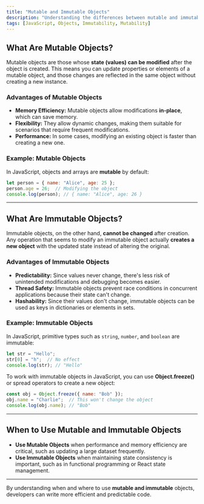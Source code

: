 ```yaml
---
title: "Mutable and Immutable Objects"
description: "Understanding the differences between mutable and immutable objects in programming."
tags: [JavaScript, Objects, Immutability, Mutability]
---
```


## What Are Mutable Objects?
Mutable objects are those whose **state (values) can be modified** after the object is created. This means you can update properties or elements of a mutable object, and those changes are reflected in the same object without creating a new instance.

### Advantages of Mutable Objects
- **Memory Efficiency:** Mutable objects allow modifications **in-place**, which can save memory.
- **Flexibility:** They allow dynamic changes, making them suitable for scenarios that require frequent modifications.
- **Performance:** In some cases, modifying an existing object is faster than creating a new one.

### Example: Mutable Objects
In JavaScript, objects and arrays are **mutable** by default:
```javascript
let person = { name: "Alice", age: 25 };
person.age = 26;  // Modifying the object
console.log(person); // { name: "Alice", age: 26 }
```

---

## What Are Immutable Objects?
Immutable objects, on the other hand, **cannot be changed** after creation. Any operation that seems to modify an immutable object actually **creates a new object** with the updated state instead of altering the original.

### Advantages of Immutable Objects
- **Predictability:** Since values never change, there's less risk of unintended modifications and debugging becomes easier.
- **Thread Safety:** Immutable objects prevent race conditions in concurrent applications because their state can't change.
- **Hashability:** Since their values don't change, immutable objects can be used as keys in dictionaries or elements in sets.

### Example: Immutable Objects
In JavaScript, primitive types such as `string`, `number`, and `boolean` are immutable:

```javascript
let str = "Hello";
str[0] = "h";  // No effect
console.log(str); // "Hello"
```

To work with immutable objects in JavaScript, you can use **Object.freeze()** or spread operators to create a new object:

```javascript
const obj = Object.freeze({ name: "Bob" });
obj.name = "Charlie";  // This won't change the object
console.log(obj.name); // "Bob"
```

---

## When to Use Mutable and Immutable Objects
- **Use Mutable Objects** when performance and memory efficiency are critical, such as updating a large dataset frequently.
- **Use Immutable Objects** when maintaining state consistency is important, such as in functional programming or React state management.

---

By understanding when and where to use **mutable and immutable** objects, developers can write more efficient and predictable code.
